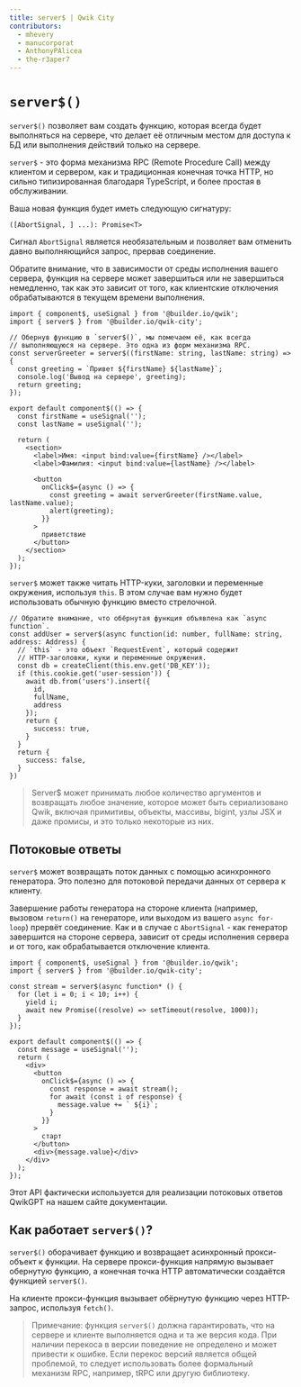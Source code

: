 ```yaml
---
title: server$ | Qwik City
contributors:
  - mhevery
  - manucorporat
  - AnthonyPAlicea
  - the-r3aper7
---
```


# `server$()`

`server$()` позволяет вам создать функцию, которая всегда будет выполняться на сервере, что делает её отличным местом для доступа к БД или выполнения действий только на сервере.

`server$` - это форма механизма RPC (Remote Procedure Call) между клиентом и сервером, как и традиционная конечная точка HTTP, но сильно типизированная благодаря TypeScript, и более простая в обслуживании.

Ваша новая функция будет иметь следующую сигнатуру:

`([AbortSignal, ] ...): Promise<T>`

Сигнал `AbortSignal` является необязательным и позволяет вам отменить давно выполняющийся запрос, прервав соединение.

Обратите внимание, что в зависимости от среды исполнения вашего сервера, функция на сервере может завершиться или не завершиться немедленно, так как это зависит от того, как клиентские отключения обрабатываются в текущем времени выполнения.

```tsx
import { component$, useSignal } from '@builder.io/qwik';
import { server$ } from '@builder.io/qwik-city';

// Обернув функцию в `server$()`, мы помечаем её, как всегда
// выполняющуюся на сервере. Это одна из форм механизма RPC.
const serverGreeter = server$((firstName: string, lastName: string) => {
  const greeting = `Привет ${firstName} ${lastName}`;
  console.log('Вывод на сервере', greeting);
  return greeting;
});

export default component$(() => {
  const firstName = useSignal('');
  const lastName = useSignal('');

  return (
    <section>
      <label>Имя: <input bind:value={firstName} /></label>
      <label>Фамилия: <input bind:value={lastName} /></label>

      <button
        onClick$={async () => {
          const greeting = await serverGreeter(firstName.value, lastName.value);
          alert(greeting);
        }}
      >
        приветствие
      </button>
    </section>
  );
});
```

`server$` может также читать HTTP-куки, заголовки и переменные окружения, используя `this`. В этом случае вам нужно будет использовать обычную функцию вместо стрелочной.

```tsx
// Обратите внимание, что обёрнутая функция объявлена как `async function`.
const addUser = server$(async function(id: number, fullName: string, address: Address) {
  // `this` - это объект `RequestEvent`, который содержит
  // HTTP-заголовки, куки и переменные окружения.
  const db = createClient(this.env.get('DB_KEY'));
  if (this.cookie.get('user-session')) {
    await db.from('users').insert({
      id,
      fullName,
      address
    });
    return {
      success: true,
    }
  }
  return {
    success: false,
  }
})
```

> Server$ может принимать любое количество аргументов и возвращать любое значение, которое может быть сериализовано Qwik, включая примитивы, объекты, массивы, bigint, узлы JSX и даже промисы, и это только некоторые из них.

## Потоковые ответы

`server$` может возвращать поток данных с помощью асинхронного генератора. Это полезно для потоковой передачи данных от сервера к клиенту.

Завершение работы генератора на стороне клиента (например, вызовом `return()` на генераторе, или выходом из вашего `async for-loop`) прервёт соединение. Как и в случае с `AbortSignal` - как генератор завершится на стороне сервера, зависит от среды исполнения сервера и от того, как обрабатывается отключение клиента.

```tsx
import { component$, useSignal } from '@builder.io/qwik';
import { server$ } from '@builder.io/qwik-city';

const stream = server$(async function* () {
  for (let i = 0; i < 10; i++) {
    yield i;
    await new Promise((resolve) => setTimeout(resolve, 1000));
  }
});

export default component$(() => {
  const message = useSignal('');
  return (
    <div>
      <button
        onClick$={async () => {
          const response = await stream();
          for await (const i of response) {
            message.value += ` ${i}`;
          }
        }}
      >
        старт
      </button>
      <div>{message.value}</div>
    </div>
  );
});
```

Этот API фактически используется для реализации потоковых ответов QwikGPT на нашем сайте документации.

## Как работает `server$()`?

`server$()` оборачивает функцию и возвращает асинхронный прокси-объект к функции. На сервере прокси-функция напрямую вызывает обернутую функцию, а конечная точка HTTP автоматически создаётся функцией `server$()`.

На клиенте прокси-функция вызывает обёрнутую функцию через HTTP-запрос, используя `fetch()`.

> Примечание: функция `server$()` должна гарантировать, что на сервере и клиенте выполняется одна и та же версия кода. При наличии перекоса в версии поведение не определено и может привести к ошибке. Если перекос версий является общей проблемой, то следует использовать более формальный механизм RPC, например, tRPC или другую библиотеку.
